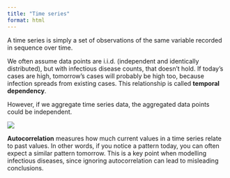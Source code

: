 ```yaml
---
title: "Time series"
format: html
---
```


A time series is simply a set of observations of the same variable recorded in sequence over time. 

We often assume data points are i.i.d. (independent and identically distributed), but with infectious disease counts, that doesn't hold. If today's cases are high, tomorrow's cases will probably be high too, because infection spreads from existing cases. This relationship is called **temporal dependency**. 

However, if we aggregate time series data, the aggregated data points could be independent.

![](img/mod/ts-agg.svg)

**Autocorrelation** measures how much current values in a time series relate to past values. In other words, if you notice a pattern today, you can often expect a similar pattern tomorrow. This is a key point when modelling infectious diseases, since ignoring autocorrelation can lead to misleading conclusions.

